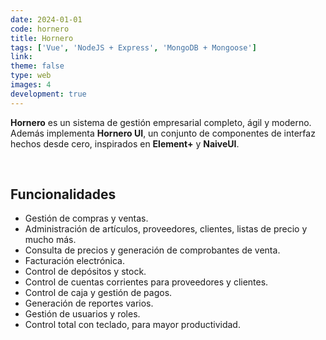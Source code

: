 ```yaml
---
date: 2024-01-01
code: hornero
title: Hornero
tags: ['Vue', 'NodeJS + Express', 'MongoDB + Mongoose']
link:
theme: false
type: web
images: 4
development: true
---
```


**Hornero** es un sistema de gestión empresarial completo, ágil y moderno. Además implementa **Hornero UI**, un conjunto de componentes de interfaz hechos desde cero, inspirados en **Element+** y **NaiveUI**.

<br />

## Funcionalidades

- Gestión de compras y ventas.
- Administración de artículos, proveedores, clientes, listas de precio y mucho más.
- Consulta de precios y generación de comprobantes de venta.
- Facturación electrónica.
- Control de depósitos y stock.
- Control de cuentas corrientes para proveedores y clientes.
- Control de caja y gestión de pagos.
- Generación de reportes varios.
- Gestión de usuarios y roles.
- Control total con teclado, para mayor productividad.